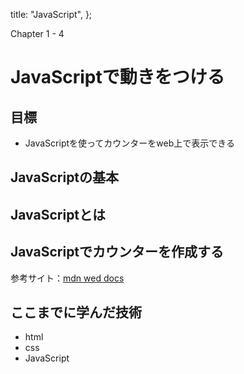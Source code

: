   title: "JavaScript",
};

Chapter 1 - 4

# JavaScriptで動きをつける

## 目標

- JavaScriptを使ってカウンターをweb上で表示できる

## JavaScriptの基本

## JavaScriptとは

## JavaScriptでカウンターを作成する


参考サイト：[mdn wed docs](https://developer.mozilla.org/ja/docs/Learn/Getting_started_with_the_web)

## ここまでに学んだ技術

- html
- css
- JavaScript